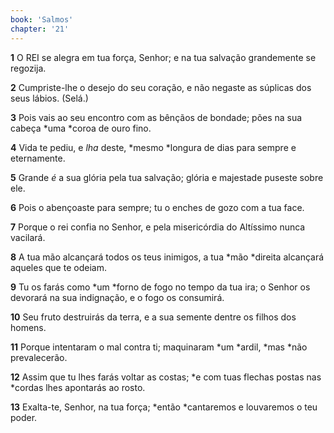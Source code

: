 ```yaml
---
book: 'Salmos'
chapter: '21'
---
```


**1** O REI se alegra em tua força, Senhor; e na tua salvação grandemente se regozija.

**2** Cumpriste-lhe o desejo do seu coração, e não negaste as súplicas dos seus lábios. (Selá.)

**3** Pois vais ao seu encontro com as bênçãos de bondade; pões na sua cabeça *uma *coroa de ouro fino.

**4** Vida te pediu, e _lha_ deste, *mesmo *longura de dias para sempre e eternamente.

**5** Grande _é_ a sua glória pela tua salvação; glória e majestade puseste sobre ele.

**6** Pois o abençoaste para sempre; tu o enches de gozo com a tua face.

**7** Porque o rei confia no Senhor, e pela misericórdia do Altíssimo nunca vacilará.

**8** A tua mão alcançará todos os teus inimigos, a tua *mão *direita alcançará aqueles que te odeiam.

**9** Tu os farás como *um *forno de fogo no tempo da tua ira; o Senhor os devorará na sua indignação, e o fogo os consumirá.

**10** Seu fruto destruirás da terra, e a sua semente dentre os filhos dos homens.

**11** Porque intentaram o mal contra ti; maquinaram *um *ardil, *mas *não prevalecerão.

**12** Assim que tu lhes farás voltar as costas; *e com tuas flechas postas nas *cordas lhes apontarás ao rosto.

**13** Exalta-te, Senhor, na tua força; *então *cantaremos e louvaremos o teu poder.
